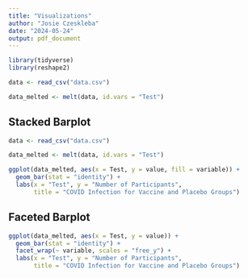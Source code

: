 ```yaml
---
title: "Visualizations"
author: "Josie Czeskleba"
date: "2024-05-24"
output: pdf_document
---
```



```r
library(tidyverse)
library(reshape2)
```

```r
data <- read_csv("data.csv")

data_melted <- melt(data, id.vars = "Test")
```

## Stacked Barplot
```r

data <- read_csv("data.csv")

data_melted <- melt(data, id.vars = "Test")

ggplot(data_melted, aes(x = Test, y = value, fill = variable)) +
  geom_bar(stat = "identity") +
  labs(x = "Test", y = "Number of Participants", 
       title = "COVID Infection for Vaccine and Placebo Groups") 
```

## Faceted Barplot

```r
ggplot(data_melted, aes(x = Test, y = value)) +
  geom_bar(stat = "identity") +
  facet_wrap(~ variable, scales = "free_y") +
  labs(x = "Test", y = "Number of Participants", 
       title = "COVID Infection for Vaccine and Placebo Groups")
```

